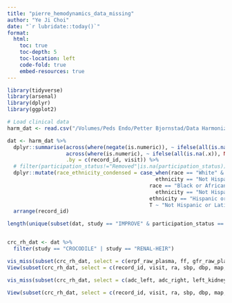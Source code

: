 ```yaml
---
title: "pierre_hemodynamics_data_missing"
author: "Ye Ji Choi"
date: "`r lubridate::today()`"
format: 
  html:
    toc: true
    toc-depth: 5
    toc-location: left
    code-fold: true
    embed-resources: true
---
```


```r
library(tidyverse)
library(arsenal)
library(dplyr)
library(ggplot2)
```

```r
# Load clinical data
harm_dat <- read.csv("/Volumes/Peds Endo/Petter Bjornstad/Data Harmonization/Data Clean/harmonized_dataset.csv", na.strings = "")

dat <- harm_dat %>% 
  dplyr::summarise(across(where(negate(is.numeric)), ~ ifelse(all(is.na(.x)), NA_character_, last(na.omit(.x)))),
                   across(where(is.numeric), ~ ifelse(all(is.na(.x)), NA_real_, mean(.x, na.rm = TRUE))),
                   .by = c(record_id, visit)) %>%
  # filter(participation_status!="Removed"|is.na(participation_status)) %>%
  dplyr::mutate(race_ethnicity_condensed = case_when(race == "White" & 
                                                ethnicity == "Not Hispanic or Latino" ~ "Not Hispanic or Latino White",
                                              race == "Black or African American" & 
                                                ethnicity == "Not Hispanic or Latino" ~ "Not Hispanic or Latino Black",
                                              ethnicity == "Hispanic or Latino" ~ "Hispanic or Latino",
                                              T ~ "Not Hispanic or Latino Other")) %>%
  arrange(record_id)

length(unique(subset(dat, study == "IMPROVE" & participation_status == "Participated")$record_id))


crc_rh_dat <- dat %>%
  filter(study == "CROCODILE" | study == "RENAL-HEIR")
```

```r
vis_miss(subset(crc_rh_dat, select = c(erpf_raw_plasma, ff, gfr_raw_plasma, glomerular_pressure, ra, rbf, re, rvr, acr_u)))
View(subset(crc_rh_dat, select = c(record_id, visit, ra, sbp, dbp, map, tot_protein, gfr_raw_plasma, erpf_raw_plasma, hct)))
```

```r
vis_miss(subset(crc_rh_dat, select = c(adc_left, adc_right, left_kidney_volume_ml, length_left, length_right, pasl2d_left, pasl2d_right, right_kidney_volume_ml, total_kidney_volume_ml, ht_adj_tkv, volume_left_manual, volume_right_manual, ht_adj_tkv_manual, total_kidney_volume_ml_manual)))

View(subset(crc_rh_dat, select = c(record_id, visit, ra, sbp, dbp, map, tot_protein, gfr_raw_plasma, erpf_raw_plasma, hct)))
```